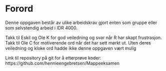 # Forord  {.unnumbered}

Denne oppgaven består av ulike arbeidskrav gjort enten som gruppe eller som selvstendig arbeid i IDR 4000.

Takk til Eskil og Ole K for god veiledning og svar når R har skapt frustrasjon. Takk til Ole C for motiverende ord når det har sett mørkt ut. Uten deres veiledning og kloke ord hadde ikke denne oppgaven vært mulig


 

Link til repository på git for å etterprøve koder: https://github.com/hennieengebretsen/Mappeeksamen